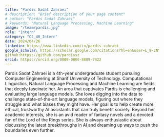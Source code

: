 ```yaml
---
title: "Pardis Sadat Zahraei"
# description: "Brief description of your page content"
# author: "Pardis Sadat Zahraei"
# keywords: "Natural Language Processing, Machine Learning"
image: "/team/pardis.jpg"
role: "Intern"
category: "C2_40_Intern"
date: 2024/04/26
linkedin: https://www.linkedin.com/in/pardis-zahraei
google_scholar: https://scholar.google.com/citations?hl=en&user=L_9-zNYAAAAJ
github:https://github.com/pardissz
orcid: https://orcid.org/0009-0000-8809-7422
---
```

Pardis Sadat Zahraei is a 4th-year undergraduate student pursuing Computer Engineering at Sharif University of Technology. Computational Linguistics, Natural Language Processing and Machine Learning are fields that deeply fascinate her.
An area that captivates Pardis is challenging and evaluating large language models. She loves digging into the data to challenge state-of-the-art language models, figuring out where they struggle and what biases they might have. Her goal is to help create more ethical, trustworthy AI assistants that can truly benefit society.
Beyond her academic interests, she is an avid reader of fantasy novels and a devoted fan of the Lord of the Rings series. She is always enthusiastic about discussing the latest breakthroughs in AI and dreaming up ways to push the boundaries even further.